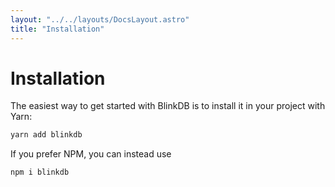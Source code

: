 ```yaml
---
layout: "../../layouts/DocsLayout.astro"
title: "Installation"
---
```


# Installation

The easiest way to get started with BlinkDB is to install it in your project with Yarn:

```bash
yarn add blinkdb
```

If you prefer NPM, you can instead use

```bash
npm i blinkdb
```